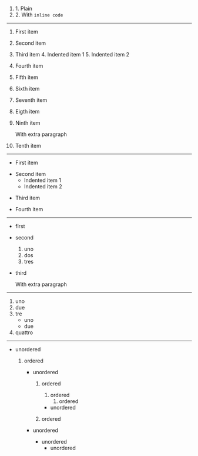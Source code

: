 1. 1\. Plain
2. 2\. With `inline code`

---

1. First item
2. Second item
3. Third item
   4. Indented item 1
   5. Indented item 2
4. Fourth item
5. Fifth item
6. Sixth item
7. Seventh item
8. Eigth item
9. Ninth item

   With extra paragraph

10. Tenth item

---

- First item

* Second item
  - Indented item 1
  - Indented item 2

- Third item

* Fourth item

---

- first
- second
  1. uno
  2. dos
  3. tres
- third

  With extra paragraph

---

1. uno
2. due
3. tre
   - uno
   - due
4. quattro

---

- unordered

  1. ordered

     - unordered

       1. ordered

          1. ordered
             1. ordered

          - unordered

       1. ordered

     - unordered
       - unordered
         - unordered
